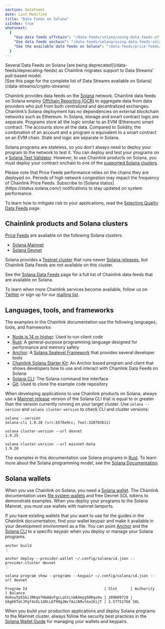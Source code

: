 ```yaml
---
section: dataFeeds
date: Last Modified
title: "Data Feeds on Solana"
isIndex: true
whatsnext:
  {
    "Use data feeds offchain": "/data-feeds/solana/using-data-feeds-off-chain",
    "Use data feeds onchain": "/data-feeds/solana/using-data-feeds-solana",
    "See the available data feeds on Solana": "/data-feeds/price-feeds/addresses?network=solana",
  }
---
```



<Aside type="caution" title="ALERT">
  Several Data Feeds on Solana [are being deprecated](/data-feeds/deprecating-feeds) as Chainlink migrates support to
  Data Streams’ pull-based model. <br />
  [See this page for the complete list of Data Streams available on Solana](/data-streams/crypto-streams)
</Aside>

Chainlink provides data feeds on the [Solana](https://solana.com/) network. Chainlink data feeds on Solana employ [Offchain Reporting (OCR)](/architecture-overview/off-chain-reporting?parent=dataFeeds) to aggregate data from data providers who pull from both centralized and decentralized exchanges. Chainlink’s Solana deployment has no dependencies on external blockchain networks such as Ethereum. In Solana, storage and smart contract logic are separate. Programs store all the logic similar to an EVM (Ethereum) smart contract. The accounts store all the data. Compared to Solidity, the combination of an account and a program is equivalent to a smart contract on an EVM chain. State and logic are separate in Solana.

Solana programs are stateless, so you don't always need to deploy your program to the network to test it. You can deploy and test your programs on a [Solana Test Validator](https://docs.solana.com/developing/test-validator). However, to use Chainlink products on Solana, you must deploy your contract onchain to one of the [supported Solana clusters](#chainlink-products-and-solana-clusters).

<Aside type="note" title="Note">
  Please note that Price Feeds performance relies on the chains they are deployed on. Periods of high network congestion
  may impact the frequency of Chainlink Price Feeds. Subscribe to [Solana status](https://status.solana.com/)
  notifications to stay updated on system performance.
</Aside>

To learn how to mitigate risk to your applications, read the [Selecting Quality Data Feeds](/data-feeds/selecting-data-feeds) page.

## Chainlink products and Solana clusters

[Price Feeds](/data-feeds/price-feeds/addresses?network=solana) are available on the following Solana clusters:

- [Solana Mainnet](https://solscan.io/)
- [Solana Devnet](https://solscan.io/?cluster=devnet)

Solana provides a [Testnet cluster](https://docs.solana.com/clusters#testnet) that runs newer [Solana releases](https://github.com/solana-labs/solana/releases), but Chainlink Data Feeds are not available on this cluster.

See the [Solana Data Feeds](/data-feeds/price-feeds/addresses?network=solana) page for a full list of Chainlink data feeds that are available on Solana.

To learn when more Chainlink services become available, follow us on [Twitter](https://twitter.com/chainlink) or sign up for our [mailing list](/resources/developer-communications?parent=dataFeeds).

## Languages, tools, and frameworks

The examples in the Chainlink documentation use the following languages, tools, and frameworks:

- [Node.js 14 or higher](https://nodejs.org/en/download/): Used to run client code
- [Rust](https://www.rust-lang.org/): A general-purpose programming language designed for performance and memory safety
- [Anchor](https://www.anchor-lang.com/): A [Solana Sealevel Framework](https://github.com/coral-xyz/anchor) that provides several developer tools
- [Chainlink Solana Starter Kit](https://github.com/smartcontractkit/solana-starter-kit): An Anchor based program and client that shows developers how to use and interact with Chainlink Data Feeds on Solana
- [Solana CLI](https://docs.solana.com/cli): The Solana command line interface
- [Git](https://git-scm.com/book/en/v2/Getting-Started-Installing-Git): Used to clone the example code repository

When developing applications to use Chainlink products on Solana, always use a [Mainnet release](https://github.com/solana-labs/solana/releases) version of the Solana CLI that is equal to or greater than the version currently running on your target cluster. Use `solana --version` and `solana cluster-version` to check CLI and cluster versions:

```shell
solana --version
solana-cli 1.9.28 (src:b576e9cc; feat:320703611)

solana cluster-version --url devnet
1.9.25

solana cluster-version --url mainnet-beta
1.9.28
```

The examples in this documentation use Solana programs in [Rust](https://solana.com/docs/programs/rust). To learn more about the Solana programming model, see the [Solana Documentation](https://solana.com/docs/core).

## Solana wallets

When you use Chainlink on Solana, you need a [Solana wallet](https://docs.solana.com/wallet-guide/). The Chainlink documentation uses [file system wallets](https://docs.solana.com/wallet-guide/file-system-wallet) and free Devnet SOL tokens to demonstrate examples. When you deploy your programs to the Solana Mainnet, you must use wallets with mainnet lamports.

If you have existing wallets that you want to use for the guides in the Chainlink documentation, find your wallet keypair and make it available in your development environment as a file. You can point [Anchor](https://www.anchor-lang.com) and the [Solana CLI](https://docs.solana.com/cli) to a specific keypair when you deploy or manage your Solana programs.

```shell
anchor build
⋮

anchor deploy --provider.wallet ~/.config/solana/id.json --provider.cluster devnet
⋮

solana program show --programs --keypair ~/.config/solana/id.json --url devnet

Program Id                                   | Slot      | Authority                                    | Balance
6U4suTp55kiJRKqV7HGAQvFgcLaStLnUA4myg5DRqsKw | 109609728 | E6gKKToCJPgf4zEL1GRLL6T99g2WcfAzJAMvtma1KijT | 2.57751768 SOL
```

When you build your production applications and deploy Solana programs to the Mainnet cluster, always follow the security best practices in the [Solana Wallet Guide](https://docs.solana.com/wallet-guide) for managing your wallets and keypairs.
